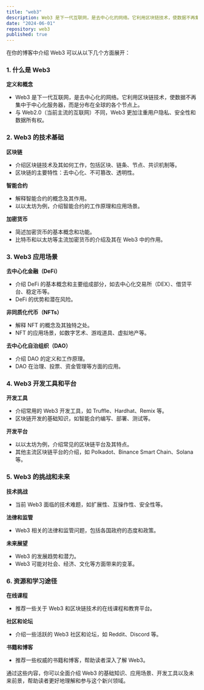 ```yaml
---
title: "web3"
description: Web3 是下一代互联网，是去中心化的网络。它利用区块链技术，使数据不再集中于中心化服务器，而是分布在全球的各个节点上。与 Web2.0（当前主流的互联网）不同，Web3 更加注重用户隐私、安全性和数据所有权。
date: "2024-06-01"
repository: web3
published: true
---
```


在你的博客中介绍 Web3 可以从以下几个方面展开：

### 1. 什么是 Web3

**定义和概念**

- Web3 是下一代互联网，是去中心化的网络。它利用区块链技术，使数据不再集中于中心化服务器，而是分布在全球的各个节点上。
- 与 Web2.0（当前主流的互联网）不同，Web3 更加注重用户隐私、安全性和数据所有权。

### 2. Web3 的技术基础

**区块链**

- 介绍区块链技术及其如何工作，包括区块、链条、节点、共识机制等。
- 区块链的主要特性：去中心化、不可篡改、透明性。

**智能合约**

- 解释智能合约的概念及其作用。
- 以以太坊为例，介绍智能合约的工作原理和应用场景。

**加密货币**

- 简述加密货币的基本概念和功能。
- 比特币和以太坊等主流加密货币的介绍及其在 Web3 中的作用。

### 3. Web3 应用场景

**去中心化金融（DeFi）**

- 介绍 DeFi 的基本概念和主要组成部分，如去中心化交易所（DEX）、借贷平台、稳定币等。
- DeFi 的优势和潜在风险。

**非同质化代币（NFTs）**

- 解释 NFT 的概念及其独特之处。
- NFT 的应用场景，如数字艺术、游戏道具、虚拟地产等。

**去中心化自治组织（DAO）**

- 介绍 DAO 的定义和工作原理。
- DAO 在治理、投票、资金管理等方面的应用。

### 4. Web3 开发工具和平台

**开发工具**

- 介绍常用的 Web3 开发工具，如 Truffle、Hardhat、Remix 等。
- 区块链开发的基础知识，如智能合约编写、部署、测试等。

**开发平台**

- 以以太坊为例，介绍常见的区块链平台及其特点。
- 其他主流区块链平台的介绍，如 Polkadot、Binance Smart Chain、Solana 等。

### 5. Web3 的挑战和未来

**技术挑战**

- 当前 Web3 面临的技术难题，如扩展性、互操作性、安全性等。

**法律和监管**

- Web3 相关的法律和监管问题，包括各国政府的态度和政策。

**未来展望**

- Web3 的发展趋势和潜力。
- Web3 可能对社会、经济、文化等方面带来的变革。

### 6. 资源和学习途径

**在线课程**

- 推荐一些关于 Web3 和区块链技术的在线课程和教育平台。

**社区和论坛**

- 介绍一些活跃的 Web3 社区和论坛，如 Reddit、Discord 等。

**书籍和博客**

- 推荐一些权威的书籍和博客，帮助读者深入了解 Web3。

通过这些内容，你可以全面介绍 Web3 的基础知识、应用场景、开发工具以及未来前景，帮助读者更好地理解和参与这个新兴领域。
